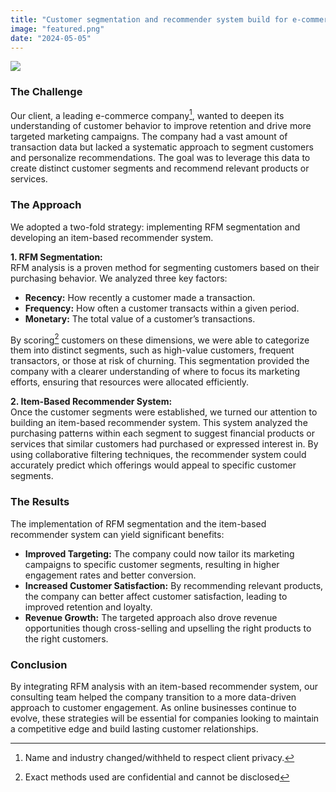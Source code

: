 ```yaml
---
title: "Customer segmentation and recommender system build for e-commerce company"  
image: "featured.png"  
date: "2024-05-05"
---
```


![](featured.png)

### The Challenge

Our client, a leading e-commerce company[^1], wanted to deepen its understanding of customer behavior to improve retention and drive more targeted marketing campaigns. The company had a vast amount of transaction data but lacked a systematic approach to segment customers and personalize recommendations. The goal was to leverage this data to create distinct customer segments and recommend relevant products or services.

### The Approach

We adopted a two-fold strategy: implementing RFM segmentation and developing an item-based recommender system.

**1. RFM Segmentation:**  
RFM analysis is a proven method for segmenting customers based on their purchasing behavior. We analyzed three key factors:

- **Recency:** How recently a customer made a transaction.
- **Frequency:** How often a customer transacts within a given period.
- **Monetary:** The total value of a customer’s transactions.

By scoring[^2] customers on these dimensions, we were able to categorize them into distinct segments, such as high-value customers, frequent transactors, or those at risk of churning. This segmentation provided the company with a clearer understanding of where to focus its marketing efforts, ensuring that resources were allocated efficiently.

**2. Item-Based Recommender System:**  
Once the customer segments were established, we turned our attention to building an item-based recommender system. This system analyzed the purchasing patterns within each segment to suggest financial products or services that similar customers had purchased or expressed interest in. By using collaborative filtering techniques, the recommender system could accurately predict which offerings would appeal to specific customer segments.

### The Results

The implementation of RFM segmentation and the item-based recommender system can yield significant benefits:

- **Improved Targeting:** The company could now tailor its marketing campaigns to specific customer segments, resulting in higher engagement rates and better conversion.
- **Increased Customer Satisfaction:** By recommending relevant products, the company can better affect customer satisfaction, leading to improved retention and loyalty.
- **Revenue Growth:** The targeted approach also drove revenue opportunities though cross-selling and upselling the right products to the right customers.  

### Conclusion

By integrating RFM analysis with an item-based recommender system, our consulting team helped the company transition to a more data-driven approach to customer engagement. As online businesses continue to evolve, these strategies will be essential for companies looking to maintain a competitive edge and build lasting customer relationships.  

[^1]: Name and industry changed/withheld to respect client privacy.  
[^2]: Exact methods used are confidential and cannot be disclosed   
